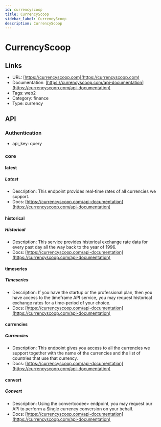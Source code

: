 ```yaml
---
id: currencyscoop
title: CurrencyScoop
sidebar_label: CurrencyScoop
description: CurrencyScoop
---
```


# CurrencyScoop

## Links

* URL: [https://currencyscoop.com](https://currencyscoop.com)
* Documentation: [https://currencyscoop.com/api-documentation](https://currencyscoop.com/api-documentation)
* Tags: web2
* Category: finance
* Type: currency

## API

### Authentication

* api_key: query

### core

#### latest

##### Latest

* Description: This endpoint provides real-time rates of all currencies we support.
* Docs: [https://currencyscoop.com/api-documentation](https://currencyscoop.com/api-documentation)

#### historical

##### Historical

* Description: This service provides historical exchange rate data for every past day all the way back to the year of 1996.
* Docs: [https://currencyscoop.com/api-documentation](https://currencyscoop.com/api-documentation)

#### timeseries

##### Timeseries

* Description: If you have the startup or the professional plan, then you have access to the timeframe API service, you may request historical exchange rates for a time-period of your choice.
* Docs: [https://currencyscoop.com/api-documentation](https://currencyscoop.com/api-documentation)

#### currencies

##### Currencies

* Description: This endpoint gives you access to all the currencies we support together with the name of the currencies and the list of countries that use that currency.
* Docs: [https://currencyscoop.com/api-documentation](https://currencyscoop.com/api-documentation)

#### convert

##### Convert

* Description: Using the convertcodee> endpoint, you may request our API to perform a Single currency conversion on your behalf.
* Docs: [https://currencyscoop.com/api-documentation](https://currencyscoop.com/api-documentation)

